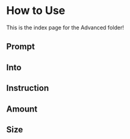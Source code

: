 # How to Use

This is the index page for the Advanced folder!

## Prompt

## Into

## Instruction

## Amount

## Size
